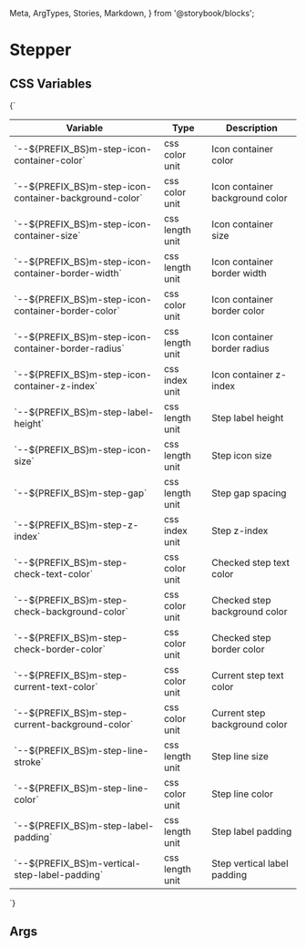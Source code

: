   Meta,
  ArgTypes,
  Stories,
  Markdown,
} from '@storybook/blocks';


# Stepper

## CSS Variables
<Markdown>
  {`

  | Variable                                                  | Type               | Description                        |
  |-----------------------------------------------------------|--------------------|------------------------------------|
  | \`--${PREFIX_BS}m-step-icon-container-color\`             | css color unit     | Icon container color               |
  | \`--${PREFIX_BS}m-step-icon-container-background-color\`  | css color unit     | Icon container background color    |
  | \`--${PREFIX_BS}m-step-icon-container-size\`              | css length unit    | Icon container size                |
  | \`--${PREFIX_BS}m-step-icon-container-border-width\`      | css length unit    | Icon container border width        |
  | \`--${PREFIX_BS}m-step-icon-container-border-color\`      | css color unit     | Icon container border color        |
  | \`--${PREFIX_BS}m-step-icon-container-border-radius\`     | css length unit    | Icon container border radius       |
  | \`--${PREFIX_BS}m-step-icon-container-z-index\`           | css index unit     | Icon container z-index             |
  | \`--${PREFIX_BS}m-step-label-height\`                     | css length unit    | Step label height                  |
  | \`--${PREFIX_BS}m-step-icon-size\`                        | css length unit    | Step icon size                     |
  | \`--${PREFIX_BS}m-step-gap\`                              | css length unit    | Step gap spacing                   |
  | \`--${PREFIX_BS}m-step-z-index\`                          | css index unit     | Step z-index                       |
  | \`--${PREFIX_BS}m-step-check-text-color\`                 | css color unit     | Checked step text color            |
  | \`--${PREFIX_BS}m-step-check-background-color\`           | css color unit     | Checked step background color      |
  | \`--${PREFIX_BS}m-step-check-border-color\`               | css color unit     | Checked step border color          |
  | \`--${PREFIX_BS}m-step-current-text-color\`               | css color unit     | Current step text color            |
  | \`--${PREFIX_BS}m-step-current-background-color\`         | css color unit     | Current step background color      |
  | \`--${PREFIX_BS}m-step-line-stroke\`                      | css length unit    | Step line size                     |
  | \`--${PREFIX_BS}m-step-line-color\`                       | css color unit     | Step line color                    |
  | \`--${PREFIX_BS}m-step-label-padding\`                    | css length unit    | Step label padding                 |
  | \`--${PREFIX_BS}m-vertical-step-label-padding\`           | css length unit    | Step vertical label padding        |

  `}
</Markdown>

## Args
<Meta of={MStepper} />

<ArgTypes of={MStepper} sort="requiredFirst" />

<Stories />

